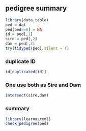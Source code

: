 ## pedigree summary
```r
library(data.table)
ped = dat
ped[ped==0] = NA
id = ped[,1]
sire = ped[,2]
dam = ped[,3]
try(tidyped(ped),silent = T)
```

### duplicate ID
```r
id[duplicated(id)]
```

### One use both as Sire and Dam 
```r
intersect(sire,dam)
```

### summary
```r
library(learnasreml)
check_pedigree(ped)
```